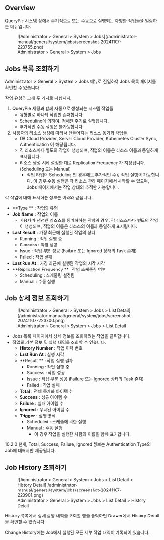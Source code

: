 
## Overview

QueryPie 시스템 상에서 주기적으로 또는 수동으로 실행되는 다양한 작업들을 일람하는 메뉴입니다.

<figure data-layout="center" data-align="center">
![Administrator &gt; General &gt; System &gt; Jobs](/administrator-manual/general/system/jobs/screenshot-20241107-223755.png)
<figcaption>
Administrator &gt; General &gt; System &gt; Jobs
</figcaption>
</figure>

## Jobs 목록 조회하기

Administrator &gt; General &gt; System &gt; Jobs 메뉴로 진입하여 Jobs 목록 페이지를 확인할 수 있습니다.

작업 유형은 크게 두 가지로 나뉩니다.

1. QueryPie 세팅과 함께 자동으로 생성되는 시스템 작업들
    * 유형별로 하나의 작업만 존재합니다.
    * Scheduling에 의하여, 정해진 주기로 실행됩니다.
    * 추가적인 수동 실행은 불가능합니다.
2. 사용자의 리소스 생성에 따라서 만들어지는 리소스 동기화 작업들
    * DB Cloud Provider, Server Cloud Provider, Kubernetes Cluster Sync, Authentication 이 해당됩니다.
    * 각 리소스마다 별도의 작업이 생성되며, 작업의 이름은 리소스 이름과 동일하게 표시됩니다.
    * 리소스 생성 시에 설정한 대로 Replication Frequency 가 지정됩니다. (Scheduling 또는 Manual)
        * 작업 타입이 Scheduling 인 경우에도 추가적인 수동 작업 실행이 가능합니다. 이 경우 수동 실행은 각 리소스 관리 페이지에서 시작할 수 있으며, Jobs 페이지에서는 작업 상태의 추적만 가능합니다.

각 작업에 대해 표시하는 정보는 아래와 같습니다.

*  **Type ** : 작업의 유형
*  **Job Name**  : 작업의 이름
    * 사용자가 생성한 리소스를 동기화하는 작업의 경우, 각 리소스마다 별도의 작업이 생성되며, 작업의 이름은 리소스의 이름과 동일하게 표시됩니다.
*  **Last Result**  : 가장 최근에 실행된 작업의 상태
    * Running : 작업 실행 중
    * Success : 작업 성공
    * Issue : 작업 부분 성공 (Failure 또는 Ignored 상태의 Task 존재)
    * Failed : 작업 실패
*  **Last Run At**  : 가장 최근에 실행된 작업의 시작 시각
*  **Replication Frequency ** : 작업 스케줄링 여부
    * Scheduling : 스케줄링 설정됨
    * Manual : 수동 실행

## Job 상세 정보 조회하기


<figure data-layout="center" data-align="center">
![Administrator &gt; General &gt; System &gt; Jobs &gt; List Detail](/administrator-manual/general/system/jobs/screenshot-20241107-223800.png)
<figcaption>
Administrator &gt; General &gt; System &gt; Jobs &gt; List Detail
</figcaption>
</figure>

* Jobs 목록 페이지에서 상세 정보를 조회하려는 작업을 클릭합니다.
* 작업의 기본 정보 및 실행 내역을 조회할 수 있습니다.
    *  **History Number**  : 작업 이력 번호
    *  **Last Run At**  : 실행 시각
    *  **Result ** : 작업 실행 결과
        * Running : 작업 실행 중
        * Success : 작업 성공
        * Issue : 작업 부분 성공 (Failure 또는 Ignored 상태의 Task 존재)
        * Failed : 작업 실패
    *  **Total**  : 전체 동기화 아이템 수
    *  **Success**  : 성공 아이템 수
    *  **Failure**  : 실패 아이템 수
    *  **Ignored**  : 무시된 아이템 수
    *  **Trigger**  : 실행 방식
        * Scheduled : 스케줄에 의한 실행
        * Manual : 수동 실행
            * 이 경우 작업을 실행한 사람의 이름을 함께 표기합니다.

<Callout type="info">
10.2.0 현재, Total, Success, Failure, Ignored 정보는 Authentication Type의 Job에 대해서만 제공됩니다.
</Callout>

## Job History 조회하기

<figure data-layout="center" data-align="center">
![Administrator &gt; General &gt; System &gt; Jobs &gt; List Detail &gt; History Detail](/administrator-manual/general/system/jobs/screenshot-20241107-223901.png)
<figcaption>
Administrator &gt; General &gt; System &gt; Jobs &gt; List Detail &gt; History Detail
</figcaption>
</figure>

History 목록에서 상세 실행 내역을 조회할 행을 클릭하면 Drawer에서 History Detail을 확인할 수 있습니다.

Change History에는 Job에서 실행된 모든 세부 작업 내역이 기록되어 있습니다.
